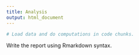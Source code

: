 ```yaml
---
title: Analysis
output: html_document
---
```



```r
# Load data and do computations in code chunks.
```

Write the report using Rmarkdown syntax.
